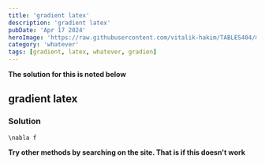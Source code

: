 ---
title: 'gradient latex'
description: 'gradient latex'
pubDate: 'Apr 17 2024'
heroImage: 'https://raw.githubusercontent.com/vitalik-hakim/TABLES404/main/error_b/misc.png'
category: 'whatever'
tags: [gradient, latex, whatever, gradien]
---

**The solution for this is noted below**

## gradient latex

### Solution

```whatever
\nabla f
```
**Try other methods by searching on the site. That is if this doesn't work**
